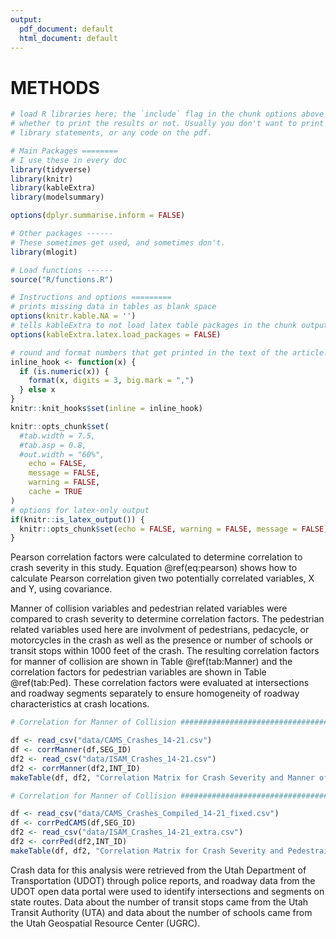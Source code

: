 ```yaml
---
output:
  pdf_document: default
  html_document: default
---
```

# METHODS

```r
# load R libraries here; the `include` flag in the chunk options above tells
# whether to print the results or not. Usually you don't want to print the
# library statements, or any code on the pdf.

# Main Packages ========
# I use these in every doc
library(tidyverse)
library(knitr)
library(kableExtra)
library(modelsummary)

options(dplyr.summarise.inform = FALSE)

# Other packages ------
# These sometimes get used, and sometimes don't.
library(mlogit)

# Load functions ------
source("R/functions.R")

# Instructions and options =========
# prints missing data in tables as blank space
options(knitr.kable.NA = '') 
# tells kableExtra to not load latex table packages in the chunk output
options(kableExtra.latex.load_packages = FALSE) 

# round and format numbers that get printed in the text of the article.
inline_hook <- function(x) {
  if (is.numeric(x)) {
    format(x, digits = 3, big.mark = ",")
  } else x
}
knitr::knit_hooks$set(inline = inline_hook)

knitr::opts_chunk$set(
  #tab.width = 7.5,
  #tab.asp = 0.8,
  #out.width = "60%",
	echo = FALSE,
	message = FALSE,
	warning = FALSE,
	cache = TRUE
)
# options for latex-only output
if(knitr::is_latex_output()) {
  knitr::opts_chunk$set(echo = FALSE, warning = FALSE, message = FALSE)
} 

```

Pearson correlation factors were calculated to determine correlation to crash severity in this study. Equation \@ref(eq:pearson) shows how to calculate Pearson correlation given two potentially correlated variables, X and Y, using covariance. 

\begin{equation}
  \rho = \frac{\text{cov}(X,Y)}{\sigma_x \sigma_y}
  (\#eq:pearson)
\end{equation}

Manner of collision variables and pedestrian related variables were compared to crash severity to determine correlation factors. The pedestrian related variables used here are involvment of pedestrians, pedacycle, or motorcycles in the crash as well as the presence or number of schools or transit stops within 1000 feet of the crash. The resulting correlation factors for manner of collision are shown in Table \@ref(tab:Manner) and the correlation factors for pedestrian variables are shown in Table \@ref(tab:Ped). These correlation factors were evaluated at intersections and roadway segments separately to ensure homogeneity of roadway characteristics at crash locations.

```r
# Correlation for Manner of Collision ######################################

df <- read_csv("data/CAMS_Crashes_14-21.csv")
df <- corrManner(df,SEG_ID)
df2 <- read_csv("data/ISAM_Crashes_14-21.csv")
df2 <- corrManner(df2,INT_ID)
makeTable(df, df2, "Correlation Matrix for Crash Severity and Manner of Collision")

```

```r
# Correlation for Manner of Collision ######################################

df <- read_csv("data/CAMS_Crashes_Compiled_14-21_fixed.csv")
df <- corrPedCAMS(df,SEG_ID)
df2 <- read_csv("data/ISAM_Crashes_14-21_extra.csv")
df2 <- corrPed(df2,INT_ID)
makeTable(df, df2, "Correlation Matrix for Crash Severity and Pedestrain Variables")

```

Crash data for this analysis were retrieved from the Utah Department of Transportation (UDOT) through police reports, and roadway data from the UDOT open data portal were used to identify intersections and segments on state routes. Data about the number of transit stops came from the Utah Transit Authority (UTA) and data about the number of schools came from the Utah Geospatial Resource Center (UGRC). 